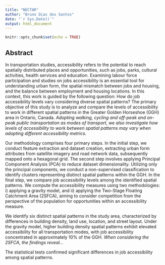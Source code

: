 ```yaml
---
title: "NECTAR"
author: "Bruno Dias dos Santos"
date: "`r Sys.Date()`"
output: html_document
---
```


```r
knitr::opts_chunk$set(echo = TRUE)
```

## Abstract

In transportation studies, accessibility refers to the potential to reach spatially distributed places and opportunities, such as jobs, parks, cultural activities, health services and education. Examining labour force participation and studies on jobs accessibility is an essential tool for understanding urban form, the spatial mismatch between jobs and housing, and the balance between employment and housing locations. In this context, this work is guided by the following question: How do job accessibility levels vary considering diverse spatial patterns? The primary objective of this study is to analyze and compare the levels of accessibility to work in different spatial patterns in the Greater Golden Horseshoe (GGH) area in Ontario, Canada. *Adopting walking, cycling and off-peak and on-peak public transportation as modes of transport, we also investigate how levels of accessibility to work between spatial patterns may vary when adopting different accessibility metrics.*

Our methodology comprises four primary steps. In the initial step, we conduct feature extraction and dataset creation, extracting urban form attributes from satellite imagery and road network data, subsequently mapped onto a hexagonal grid. The second step involves applying Principal Component Analysis (PCA) to reduce dataset dimensionality. Utilizing only the principal components, we conduct a non-supervised classification to identify clusters representing distinct spatial patterns within the GGH. In the final step, we compare job accessibility levels among the identified spatial patterns. We compute the accessibility measures using two methodologies: i) applying a gravity model, and ii) applying the Two-Stage Floating Catchment Area (2SFCA), aiming to consider competition from the perspective of the population for opportunities within an accessibility measure.

We identify six distinct spatial patterns in the study area, characterized by differences in building density, land use, location, and street layout. Under the gravity model, higher building density spatial patterns exhibit elevated accessibility for all transportation modes, with job accessibility concentrated in approximately 10% of the GGH. *When considering the 2SFCA, the findings reveal...*

The statistical tests confirmed significant differences in job accessibility among spatial patterns.
